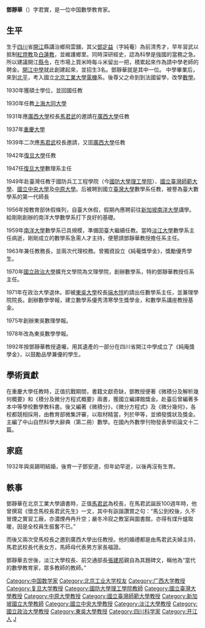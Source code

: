 '''鄧靜華'''（{{bd|1903年|12月8日|1991年|3月19日}}）字君實，是一位中国數學教育家。

== 生平 ==
生于[[四川|四川]]省[[開江|開江]]縣講治鄉飛雲舖，其父[[鄧定益|鄧定益]]（字純菴）為前清秀才，早年習武以抵制[[紅燈教|紅燈教]]及[[白蓮教|白蓮教]]，並維護鄉里。同時深研經史，認為科學是強國的當務之急。所以建議開江[[縣令|縣令]]，在市場上買米時每斗米留出一把，積累起來作為請中學老師的聘金。[[開江中學|開江中學]]就此創建起來，並招生3名。鄧靜華就是其中一位。
中學畢業后，來到[[北平|北平]]，考入國立[[北京工業大學|北京工業大學]][[電機|電機]]系。後尊父之命到到法國{{link-en|南錫大學|Nancy-Université}}留學，改學[[數學|數學]]。

1930年獲碩士學位，並回國任教

1930年任教[[上海大同大學|上海大同大學]]

1931年應[[廣西大學|廣西大學]]校長[[馬君武|馬君武]]的邀請在[[廣西大學|廣西大學]]任教

1937年[[重慶大學|重慶大學]]

1939年二次應[[馬君武|馬君武]]校長邀請，又囬[[廣西大學|廣西大學]]任教

1942年[[復旦大學|復旦大學]]任教

1947任[[復旦大學|復旦大學]]數理系主任

1949年赴臺灣任教于國防兵工工程學院（今[[國防大學理工學院|國防大學理工學院]]）、[[國立臺灣師範大學|國立臺灣師範大學]]、[[國立中央大學|國立中央大學]]及[[中原大學|中原大學]]。后被聘到國立[[臺灣大學|臺灣大學]]數學系任教，被譽為臺大數學系的第一代師長

1956年按教育部休假條列，自臺大休假，假期內應聘前往[[南洋大學_(新加坡)|新加坡南洋大學]]講學。給剛剛創辦的南洋大學數學系打下良好的基礎。

1959年[[南洋大學|南洋大學]]數學系已具規模，準備囬臺大繼續任教。當時[[淡江大學|淡江大學]]數學系主任病逝，剛剛成立的數學系急需人才主持，便懇請鄧靜華教授擔任系主任。

1963年兼任教務長，並兩次代理校務。曾獨資設立《純菴獎學金》，獎勵優秀學生。

1970年[[國立政治大學|國立政治大學]]擴充文學院為文理學院，創辦數學系，特約鄧靜華教授任系主任。

1971年在政治大學退休。即被[[東吳大學_(台灣)|東吳大學]]校長[[端木愷|端木愷]]約請出任數學系主任，並兼理學院院長。創辦數學學報，建立數學系優秀清寒學生獎學金，和數學系講座教授基金。

1975年創辦東吳數理學報。

1978年改為東吳數學學報。

1992年按鄧靜華教授遺囑，用其遺產的一部分在四川省開江中學成立了《純庵獎學金》，以鼓勵品學兼優的學生。

==學術貢獻==
在重慶大學任教時，正值抗戰期間，書籍文獻奇缺，鄧教授便著《微積分及解析幾何概要》和《積分及微分方程式概要》兩書，獲國立編譯館獎金。赴臺后曾編著多本中等學校數學教科書。後又編著《微積分》，《微分方程式》及《微分幾何》，各校都競相採用，由教育部微集評審，以取材精當，列於甲等，並頒發獎狀及獎金。主編了中山自然科學大辭典（第二冊）數學。在國內外數學刊物發表學術論文十二篇。

==家庭==
1932年與吳錫明結婚，後育一子鄧安道，但年幼早逝，以後再沒有生育。

==軼事==
鄧靜華在北京工業大學讀書時，正值[[馬君武|馬君武]]為校長，在馬君武誕辰100週年時，他曾撰寫《懷念馬校長君武先生》一文，其中有詼諧讚賞之句：“馬公到校後，久不冒煙之實習工廠，亦濃煙冉冉升空；嚴冬冷寂之教室與圖書館，亦得有煤升爐取暖，因是全校員生振奮不已。”

而後又兩次受馬校長之邀到廣西大學出任教授。他的婚禮都是由馬君武夫婦主持，馬君武校長代表女方，馬師母代表男方家長福證。

鄧靜華去世後，淡江大學校長、前交通部長[[張建邦|張建邦]]親自為其題碑文，稱他為“當代的數學教育家，眾多教師的教師。”

{{DEFAULTSORT:D}}
[[Category:中国数学家|Category:中国数学家]]
[[Category:北京工业大学校友|Category:北京工业大学校友]]
[[Category:广西大学教授|Category:广西大学教授]]
[[Category:复旦大学教授|Category:复旦大学教授]]
[[Category:國防大學理工學院教師|Category:國防大學理工學院教師]]
[[Category:國立臺灣大學教授|Category:國立臺灣大學教授]]
[[Category:中原大學教授|Category:中原大學教授]]
[[Category:國立臺灣師範大學教授|Category:國立臺灣師範大學教授]]
[[Category:新加坡國立大學教師|Category:新加坡國立大學教師]]
[[Category:國立中央大學教授|Category:國立中央大學教授]]
[[Category:淡江大學教授|Category:淡江大學教授]]
[[Category:國立政治大學教授|Category:國立政治大學教授]]
[[Category:東吳大學教授|Category:東吳大學教授]]
[[Category:四川科学家|Category:四川科学家]]
[[Category:开江人|Category:开江人]]
[[Category:鄧姓|J]]